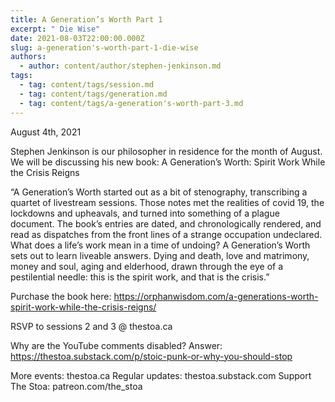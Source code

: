 ```yaml
---
title: A Generation’s Worth Part 1
excerpt: " Die Wise"
date: 2021-08-03T22:00:00.000Z
slug: a-generation's-worth-part-1-die-wise
authors:
  - author: content/author/stephen-jenkinson.md
tags:
  - tag: content/tags/session.md
  - tag: content/tags/generation.md
  - tag: content/tags/a-generation's-worth-part-3.md
---
```


August 4th, 2021

Stephen Jenkinson is our philosopher in residence for the month of August. We will be discussing his new book: A Generation’s Worth: Spirit Work While the Crisis Reigns

“A Generation’s Worth started out as a bit of stenography, transcribing a quartet of livestream sessions. Those notes met the realities of covid 19, the lockdowns and upheavals, and turned into something of a plague document. The book’s entries are dated, and chronologically rendered, and read as dispatches from the front lines of a strange occupation undeclared. What does a life’s work mean in a time of undoing? A Generation’s Worth sets out to learn liveable answers. Dying and death, love and matrimony, money and soul, aging and elderhood, drawn through the eye of a pestilential needle: this is the spirit work, and that is the crisis.”

Purchase the book here: https://orphanwisdom.com/a-generations-worth-spirit-work-while-the-crisis-reigns/

RSVP to sessions 2 and 3 @ thestoa.ca

Why are the YouTube comments disabled? Answer: https://thestoa.substack.com/p/stoic-punk-or-why-you-should-stop

More events: thestoa.ca
Regular updates: thestoa.substack.com
Support The Stoa: patreon.com/the_stoa
